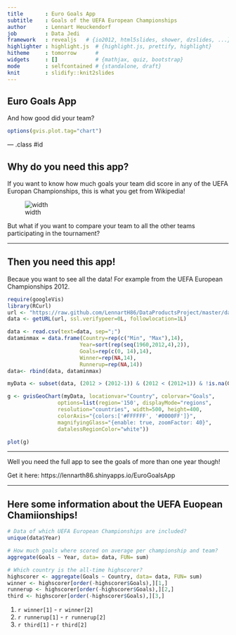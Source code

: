 ```yaml
---
title       : Euro Goals App
subtitle    : Goals of the UEFA European Championships
author      : Lennart Heuckendorf
job         : Data Jedi
framework   : revealjs   # {io2012, html5slides, shower, dzslides, ...}
highlighter : highlight.js  # {highlight.js, prettify, highlight}
hitheme     : tomorrow      # 
widgets     : []            # {mathjax, quiz, bootstrap}
mode        : selfcontained # {standalone, draft}
knit        : slidify::knit2slides
---
```


## Euro Goals App

And how good did your team?

```r
options(gvis.plot.tag="chart")
```

--- .class #id 

## Why do you need this app?

If you want to know how much goals your team did score in any of the UEFA Europan Championships, this is what you get from Wikipedia!

![width](https://raw.githubusercontent.com/LennartH86/DataProductsProject/master/slides/wikipedia.PNG)

But what if you want to compare your team to all the other teams participating in the tournament?

--- 

## Then you need this app!

Becaue you want to see all the data! For example from the UEFA European Championships 2012.

```r
require(googleVis)
library(RCurl)
url <- "https://raw.github.com/LennartH86/DataProductsProject/master/data/GoalsEuroCup.csv"
data <- getURL(url, ssl.verifypeer=0L, followlocation=1L)

data <- read.csv(text=data, sep=";")
dataminmax = data.frame(Country=rep(c("Min", "Max"),14),
                       Year=sort(rep(seq(1960,2012,4),2)), 
                       Goals=rep(c(0, 14),14),
                       Winner=rep(NA,14),
                       Runnerup=rep(NA,14))
data<- rbind(data, dataminmax)

myData <- subset(data, (2012 > (2012-1)) & (2012 < (2012+1)) & !is.na(Goals))

g <- gvisGeoChart(myData, locationvar="Country", colorvar="Goals",
                options=list(region='150', displayMode="regions", 
                resolution="countries", width=500, height=400,
                colorAxis="{colors:['#FFFFFF', '#0000FF']}",
                magnifyingGlass="{enable: true, zoomFactor: 40}",
                datalessRegionColor="white"))

plot(g) 
```

---

Well you need the full app to see the goals of more than one year though!

Get it here: https://lennarth86.shinyapps.io/EuroGoalsApp

--- 

## Here some information about the UEFA Euopean Chamiionships!

```r
# Data of which UEFA European Championships are included?
unique(data$Year)
```

```r
# How much goals where scored on average per championship and team?
aggregate(Goals ~ Year, data= data, FUN= sum)
```


```r
# Which country is the all-time highscorer?
highscorer <- aggregate(Goals ~ Country, data= data, FUN= sum)
winner <- highscorer[order(-highscorer$Goals),][1,]
runnerup <- highscorer[order(-highscorer$Goals),][2,]
third <- highscorer[order(-highscorer$Goals),][3,]
```

1. `r winner[1]`  - `r winner[2]`
2. `r runnerup[1]`  - `r runnerup[2]`
3. `r third[1]`  - `r third[2]`

